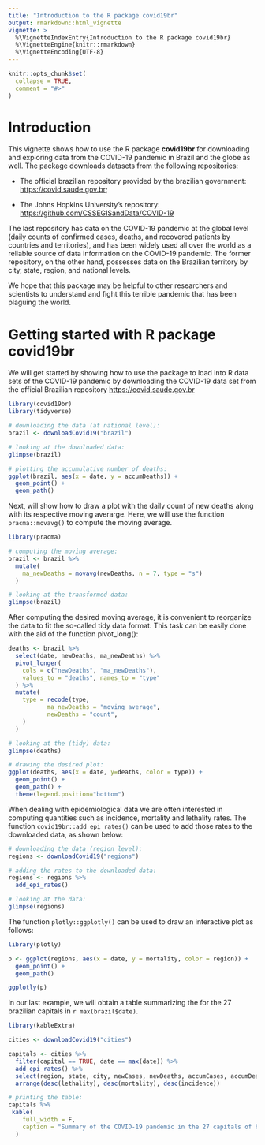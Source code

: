 ```yaml
---
title: "Introduction to the R package covid19br"
output: rmarkdown::html_vignette
vignette: >
  %\VignetteIndexEntry{Introduction to the R package covid19br}
  %\VignetteEngine{knitr::rmarkdown}
  %\VignetteEncoding{UTF-8}
---
```


```r
knitr::opts_chunk$set(
  collapse = TRUE,
  comment = "#>"
)
```

# Introduction

This vignette shows how to use the  R package __covid19br__ for downloading and exploring data from the COVID-19 pandemic in Brazil and the globe as well. The package downloads datasets from the following repositories:

- The official brazilian repository provided by the brazilian government: [https://covid.saude.gov.br](https://covid.saude.gov.br); 

- The Johns Hopkins University's repository: [https://github.com/CSSEGISandData/COVID-19](https://github.com/CSSEGISandData/COVID-19) 

The last repository has data on the COVID-19 pandemic at the global level (daily counts of confirmed cases, deaths, and recovered patients by countries and territories), and has been widely used all over the world as a reliable source of data information on the COVID-19 pandemic. The former repository, on the other hand, possesses data on the Brazilian territory by city, state, region, and national levels. 

We hope that this package may be helpful to other researchers and scientists to understand and fight this terrible pandemic that has been plaguing the world.


# Getting started with R package covid19br

We will get started by showing how to use the package to load into R data sets of the COVID-19 pandemic by downloading the COVID-19 data set from the official Brazilian repository [https://covid.saude.gov.br](https://covid.saude.gov.br)


```r
library(covid19br)
library(tidyverse)

# downloading the data (at national level):
brazil <- downloadCovid19("brazil")

# looking at the downloaded data:
glimpse(brazil)

# plotting the accumulative number of deaths:
ggplot(brazil, aes(x = date, y = accumDeaths)) +
  geom_point() +
  geom_path()

```

Next, will show how to draw a plot with the daily count of new deaths along with its respective moving averarge. Here, we will use the function `pracma::movavg()` to compute the moving average.

```r
library(pracma)

# computing the moving average:
brazil <- brazil %>%
  mutate(
    ma_newDeaths = movavg(newDeaths, n = 7, type = "s")
  )

# looking at the transformed data:
glimpse(brazil)
```

After computing the desired moving average, it is convenient to reorganize the data to fit the so-called tidy data format. This task can be easily done with the aid of the function pivot_long():

```r
deaths <- brazil %>%
  select(date, newDeaths, ma_newDeaths) %>%
  pivot_longer(
    cols = c("newDeaths", "ma_newDeaths"),
    values_to = "deaths", names_to = "type"
  ) %>%
  mutate(
    type = recode(type, 
           ma_newDeaths = "moving average",
           newDeaths = "count",
    )
  )

# looking at the (tidy) data:
glimpse(deaths)

# drawing the desired plot:
ggplot(deaths, aes(x = date, y=deaths, color = type)) +
  geom_point() +
  geom_path() + 
  theme(legend.position="bottom")

```


When dealing with epidemiological data we are often interested in computing quantities such as incidence, mortality and lethality rates. The function `covid19br::add_epi_rates()` can be used to add those rates to the downloaded data, as shown below:

```r

# downloading the data (region level):
regions <- downloadCovid19("regions") 

# adding the rates to the downloaded data:
regions <- regions %>%
  add_epi_rates()

# looking at the data:
glimpse(regions)

```

The function `plotly::ggplotly()` can be used to draw an interactive plot as follows:

```r
library(plotly)

p <- ggplot(regions, aes(x = date, y = mortality, color = region)) +
  geom_point() +
  geom_path()

ggplotly(p)
```

In our last example, we will obtain a table summarizing the  for the 27 brazilian capitals in `r max(brazil$date)`.

```r
library(kableExtra)

cities <- downloadCovid19("cities")

capitals <- cities %>%
  filter(capital == TRUE, date == max(date)) %>%
  add_epi_rates() %>%
  select(region, state, city, newCases, newDeaths, accumCases, accumDeaths, incidence, mortality, lethality) %>%
  arrange(desc(lethality), desc(mortality), desc(incidence))

# printing the table:
capitals %>%
 kable(
    full_width = F,
    caption = "Summary of the COVID-19 pandemic in the 27 capitals of brazilian states."
  )


```



